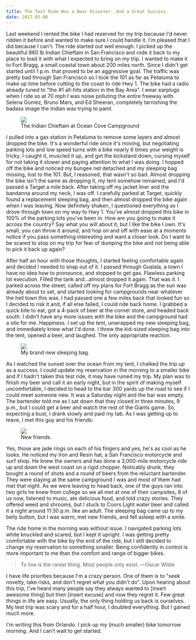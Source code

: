 ```yaml
---
title: The Test Ride Was a Near Disaster. And a Great Success.
date: 2017-05-06
---
```


Last weekend I rented the bike I had reserved for my trip because I'd never ridden it before and wanted to make sure I could handle it. I'm pleased that I did because I can't. The ride started out well enough. I picked up the beautiful 860 lb Indian Chieftain in San Francisco and rode it back to my place to load it with what I expected to bring on my trip. I wanted to make it to Fort Bragg, a small coastal town about 200 miles north. Since I didn't get started until 1 p.m. that proved to be an aggressive goal. The traffic was pretty bad through San Francisco so I took the 101 as far as Petaluma to make up time before cutting to the coast to ride Hwy 1. The bike had a radio already tuned to "the #1 all-hits station in the Bay Area". I wear earplugs when I ride so at 70 mph I was noise polluting the entire freeway with Selena Gomez, Bruno Mars, and Ed Sheeran, completely tarnishing the badass image the Indian was trying to paint.

<figure>
  <img src="../assets/chieftain-test-ride.jpg" />
  <figcaption>The Indian Chieftain at Ocean Cove Campground</figcaption>
</figure>

I pulled into a gas station in Petaluma to remove some layers and almost dropped the bike. It's a wonderful ride once it's moving, but negotiating parking lots and low speed turns with a bike nearly 6 times your weight is tricky. I caught it, muscled it up, and got the kickstand down, cursing myself for not taking it slower and paying attention to what I was doing. I hopped off the bike and noticed my bungee net detached and my sleeping bag missing, lost to the 101. But, I reasoned, that wasn't so bad. Almost dropping the bike isn't the same as dropping it, my tent somehow remained, and I'd passed a Target a mile back. After taking off my jacket liner and the bandanna around my neck, I was off. I carefully parked at Target, quickly found a replacement sleeping bag, and then almost dropped the bike again when I was leaving. Now definitely shaken, I questioned everything as I drove through town on my way to Hwy 1. You've almost dropped this bike in 100% of the parking lots you've been in. How are you going to make it across the country? Say what you will about it, but I like the bike I own. It's small, you can throw it around, and hop on and off with ease at a moments notice if you pass something interesting and want a closer look. Do I want to be scared to stop on my trip for fear of dumping the bike and not being able to pick it back up again?

After half an hour with those thoughts, I started feeling comfortable again and decided I needed to snap out of it. I passed through Gualala, a town I have no idea how to pronounce, and stopped to get gas. Flawless parking lot execution. Filled the tank and…almost dropped it again. That was it. I parked across the street, called off my plans for Fort Bragg as the sun was already about to set, and started looking for campgrounds near whatever the hell town this was. I had passed one a few miles back that looked fun so I decided to risk it and, if all else failed, I could ride back home. I grabbed a quick bite to eat, got a 4-pack of beer at the corner store, and headed back south. I didn't have any more issues with the bike and the campground had a site for me. Happiness. I set up the tent, unwrapped my new sleeping bag, and immediately knew what I'd done. I threw the kid-sized sleeping bag into the tent, opened a beer, and laughed. The only appropriate reaction.

<figure>
  <img src="../assets/kids-sleeping-bag.jpg" />
  <figcaption>My brand new sleeping bag.</figcaption>
</figure>

As I watched the sunset over the ocean from my tent, I chalked the trip up as a success. I could update my reservation in the morning to a smaller bike and if I hadn't taken this test ride, it may have ruined my trip. My plan was to finish my beer and call it an early night, but in the spirit of making myself uncomfortable, I decided to head to the bar 300 yards up the road to see if I could meet someone new. It was a Saturday night and the bar was empty. The bartender told me as I sat down that they closed in three minutes, 9 p.m., but I could get a beer and watch the rest of the Giants game. So, expecting a bust, I drank slowly and paid my tab. As I was getting up to leave, I met this guy and his friends:

<figure>
  <img src="../assets/ocean-cove.jpg" />
  <figcaption>New friends.</figcaption>
</figure>

Yes, those are jade rings on each of his fingers and yes, he's as cool as he looks. He noticed my Iron and Resin hat, a San Francisco motorcycle and surf shop. He knew the owners and has done a 3,000-mile motorcycle ride up and down the west coast on a rigid chopper. Noticably drunk, they bought a round of shots and a round of beers from the reluctant bartender. They were staying at the same campground I was and most of them had met that night. As we were leaving to head back, one of the guys ran into two girls he knew from college so we all met at one of their campsites, 8 of us now, listened to music, ate delicious food, and told crazy stories. They offered weed and shrooms, but I stuck to Coors Light water beer and called it a night around 11:30 p.m. like an adult. The sleeping bag came up to my belly button, but I was warm, met new friends, and fell asleep with a smile.

The ride home in the morning was without issue. I navigated parking lots white knuckled and scared, but I kept it upright. I was getting pretty comfortable with the bike by the end of the ride, but I still decided to change my reservation to something smaller. Being confidently in control is more important to me than the comfort and range of bigger bikes.

> To live is the rarest thing. Most people only exist. ―Oscar Wilde

I have life priorities because I'm a crazy person. One of them is to "seek novelty, take risks, and don’t regret what you didn’t do". Upon hearing about this trip, I've heard many people say they always wanted to [insert awesome thing] but then [insert excuse] and now they regret it. Few great things in life are easy. Usually, the only thing holding us back is ourselves. My test trip was scary and for a half hour, I doubted everything. But I gained much more.

I'm writing this from Orlando. I pick up my (much smaller) bike tomorrow morning. And I can't wait to get started.
